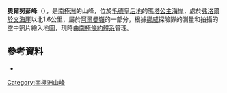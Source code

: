 {{Coord|71|59|S|3|22|W|source:GNIS|display=title}}

'''奧爾努彭峰'''（{{lang-nn|Aurnupen}}），是[[南極洲|南極洲]]的山峰，位於[[毛德皇后地|毛德皇后地]]的[[瑪塔公主海岸|瑪塔公主海岸]]，處於[[弗洛爾於文海崖|弗洛爾於文海崖]]以北1.6公里，屬於[[阿爾曼嶺|阿爾曼嶺]]的一部分，根據[[挪威|挪威]]探險隊的測量和拍攝的空中照片繪入地圖，現時由[[南極條約體系|南極條約體系]]管理。

==參考資料==
* {{usgs-gazetteer|id=725}}

{{Antarctica-geo-stub}}
[[Category:南極洲山峰|Category:南極洲山峰]]